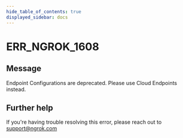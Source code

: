 ```yaml
---
hide_table_of_contents: true
displayed_sidebar: docs
---
```



# ERR_NGROK_1608

## Message

Endpoint Configurations are deprecated. Please use Cloud Endpoints instead.

<ErrorDetails error="err_ngrok_1608" />

## Further help

If you're having trouble resolving this error, please reach out to [support@ngrok.com](mailto:support@ngrok.com?subject=Help%20with%20ERR_NGROK_1608)
